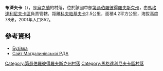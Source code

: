 {{coord|49|7|41|N|35|4|59|E|scale:30000_region:UA|display=title}}

'''布濟夫卡'''（{{lang-uk|Бузівка}}），是[[烏克蘭|烏克蘭]]的村落，位於該國中部[[第聶伯羅彼得羅夫斯克州|第聶伯羅彼得羅夫斯克州]]，由[[馬格達利尼夫卡區|馬格達利尼夫卡區]]負責管轄，距離[[科夫帕基夫卡|科夫帕基夫卡]]2.5公里，面積4.2平方公里，海拔高度78米，2001年人口852。

==參考資料==
*[http://gska2.rada.gov.ua/pls/z7502/A005?rdat1=06.12.2007&rf7571=5603 Бузівка]{{dead link|date=2018年2月 |bot=InternetArchiveBot |fix-attempted=yes }}
* [http://www.magd-rn.dp.gov.ua/OBLADM/magd_rda.nsf/a57ed39423da8150c2257424002d84e8/436b54fc72bfcccbc2257640002def49?OpenDocument Сайт Магдалинівської РДА]

{{DEFAULTSORT:Бузівка}}
[[Category:第聶伯羅彼得羅夫斯克州村落|Category:第聶伯羅彼得羅夫斯克州村落]]
[[Category:馬格達利尼夫卡區村落|Category:馬格達利尼夫卡區村落]]


{{Dnipropetrovsk-geo-stub}}